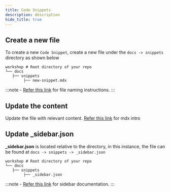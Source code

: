 ```yaml
---
title: Code Snippets
description: description
hide_title: true
---
```


## Create a new file

To create a new `Code Snippet`, create a new file under the `docs -> snippets` directory as shown below

    workshop # Root directory of your repo
    └── docs
       ├── snippets
            ├── new-snippet.mdx

:::note -
[Refer this link](./sidebar#files) for file naming instructions.
:::

## Update the content

Update the file with relevant content. [Refer this link](../mdx/intro) for mdx intro

## Update _sidebar.json

**_sidebar.json** is located relative to the directory, in this instance, the file can be found at
`docs -> snippets -> _sidebar.json`

    workshop # Root directory of your repo
    └── docs
       ├── snippets
            ├── _sidebar.json


:::note -
[Refer this link](./sidebar#sidebar) for sidebar documentation.
:::